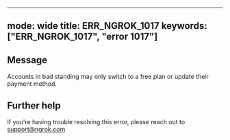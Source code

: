 
---
mode: wide
title: ERR_NGROK_1017
keywords: ["ERR_NGROK_1017", "error 1017"]
---

## Message
Accounts in bad standing may only switch to a free plan or update their payment method.




## Further help
If you're having trouble resolving this error, please reach out to [support@ngrok.com](mailto:support@ngrok.com?subject=Help%20with%20ERR_NGROK_1017)

